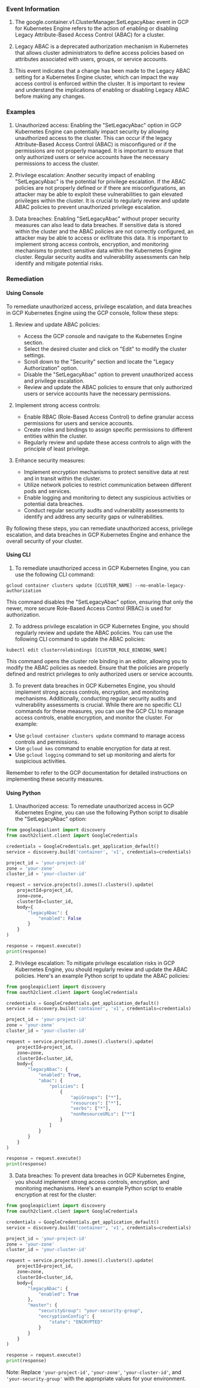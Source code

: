 
### Event Information

1. The google.container.v1.ClusterManager.SetLegacyAbac event in GCP for Kubernetes Engine refers to the action of enabling or disabling Legacy Attribute-Based Access Control (ABAC) for a cluster.

2. Legacy ABAC is a deprecated authorization mechanism in Kubernetes that allows cluster administrators to define access policies based on attributes associated with users, groups, or service accounts.

3. This event indicates that a change has been made to the Legacy ABAC setting for a Kubernetes Engine cluster, which can impact the way access control is enforced within the cluster. It is important to review and understand the implications of enabling or disabling Legacy ABAC before making any changes.


### Examples

1. Unauthorized access: Enabling the "SetLegacyAbac" option in GCP Kubernetes Engine can potentially impact security by allowing unauthorized access to the cluster. This can occur if the legacy Attribute-Based Access Control (ABAC) is misconfigured or if the permissions are not properly managed. It is important to ensure that only authorized users or service accounts have the necessary permissions to access the cluster.

2. Privilege escalation: Another security impact of enabling "SetLegacyAbac" is the potential for privilege escalation. If the ABAC policies are not properly defined or if there are misconfigurations, an attacker may be able to exploit these vulnerabilities to gain elevated privileges within the cluster. It is crucial to regularly review and update ABAC policies to prevent unauthorized privilege escalation.

3. Data breaches: Enabling "SetLegacyAbac" without proper security measures can also lead to data breaches. If sensitive data is stored within the cluster and the ABAC policies are not correctly configured, an attacker may be able to access or exfiltrate this data. It is important to implement strong access controls, encryption, and monitoring mechanisms to protect sensitive data within the Kubernetes Engine cluster. Regular security audits and vulnerability assessments can help identify and mitigate potential risks.

### Remediation

#### Using Console

To remediate unauthorized access, privilege escalation, and data breaches in GCP Kubernetes Engine using the GCP console, follow these steps:

1. Review and update ABAC policies:
   - Access the GCP console and navigate to the Kubernetes Engine section.
   - Select the desired cluster and click on "Edit" to modify the cluster settings.
   - Scroll down to the "Security" section and locate the "Legacy Authorization" option.
   - Disable the "SetLegacyAbac" option to prevent unauthorized access and privilege escalation.
   - Review and update the ABAC policies to ensure that only authorized users or service accounts have the necessary permissions.

2. Implement strong access controls:
   - Enable RBAC (Role-Based Access Control) to define granular access permissions for users and service accounts.
   - Create roles and bindings to assign specific permissions to different entities within the cluster.
   - Regularly review and update these access controls to align with the principle of least privilege.

3. Enhance security measures:
   - Implement encryption mechanisms to protect sensitive data at rest and in transit within the cluster.
   - Utilize network policies to restrict communication between different pods and services.
   - Enable logging and monitoring to detect any suspicious activities or potential data breaches.
   - Conduct regular security audits and vulnerability assessments to identify and address any security gaps or vulnerabilities.

By following these steps, you can remediate unauthorized access, privilege escalation, and data breaches in GCP Kubernetes Engine and enhance the overall security of your cluster.

#### Using CLI

1. To remediate unauthorized access in GCP Kubernetes Engine, you can use the following CLI command:

```
gcloud container clusters update [CLUSTER_NAME] --no-enable-legacy-authorization
```

This command disables the "SetLegacyAbac" option, ensuring that only the newer, more secure Role-Based Access Control (RBAC) is used for authorization.

2. To address privilege escalation in GCP Kubernetes Engine, you should regularly review and update the ABAC policies. You can use the following CLI command to update the ABAC policies:

```
kubectl edit clusterrolebindings [CLUSTER_ROLE_BINDING_NAME]
```

This command opens the cluster role binding in an editor, allowing you to modify the ABAC policies as needed. Ensure that the policies are properly defined and restrict privileges to only authorized users or service accounts.

3. To prevent data breaches in GCP Kubernetes Engine, you should implement strong access controls, encryption, and monitoring mechanisms. Additionally, conducting regular security audits and vulnerability assessments is crucial. While there are no specific CLI commands for these measures, you can use the GCP CLI to manage access controls, enable encryption, and monitor the cluster. For example:

- Use `gcloud container clusters update` command to manage access controls and permissions.
- Use `gcloud kms` command to enable encryption for data at rest.
- Use `gcloud logging` command to set up monitoring and alerts for suspicious activities.

Remember to refer to the GCP documentation for detailed instructions on implementing these security measures.

#### Using Python

1. Unauthorized access: To remediate unauthorized access in GCP Kubernetes Engine, you can use the following Python script to disable the "SetLegacyAbac" option:

```python
from googleapiclient import discovery
from oauth2client.client import GoogleCredentials

credentials = GoogleCredentials.get_application_default()
service = discovery.build('container', 'v1', credentials=credentials)

project_id = 'your-project-id'
zone = 'your-zone'
cluster_id = 'your-cluster-id'

request = service.projects().zones().clusters().update(
    projectId=project_id,
    zone=zone,
    clusterId=cluster_id,
    body={
        "legacyAbac": {
            "enabled": False
        }
    }
)

response = request.execute()
print(response)
```

2. Privilege escalation: To mitigate privilege escalation risks in GCP Kubernetes Engine, you should regularly review and update the ABAC policies. Here's an example Python script to update the ABAC policies:

```python
from googleapiclient import discovery
from oauth2client.client import GoogleCredentials

credentials = GoogleCredentials.get_application_default()
service = discovery.build('container', 'v1', credentials=credentials)

project_id = 'your-project-id'
zone = 'your-zone'
cluster_id = 'your-cluster-id'

request = service.projects().zones().clusters().update(
    projectId=project_id,
    zone=zone,
    clusterId=cluster_id,
    body={
        "legacyAbac": {
            "enabled": True,
            "abac": {
                "policies": [
                    {
                        "apiGroups": ["*"],
                        "resources": ["*"],
                        "verbs": ["*"],
                        "nonResourceURLs": ["*"]
                    }
                ]
            }
        }
    }
)

response = request.execute()
print(response)
```

3. Data breaches: To prevent data breaches in GCP Kubernetes Engine, you should implement strong access controls, encryption, and monitoring mechanisms. Here's an example Python script to enable encryption at rest for the cluster:

```python
from googleapiclient import discovery
from oauth2client.client import GoogleCredentials

credentials = GoogleCredentials.get_application_default()
service = discovery.build('container', 'v1', credentials=credentials)

project_id = 'your-project-id'
zone = 'your-zone'
cluster_id = 'your-cluster-id'

request = service.projects().zones().clusters().update(
    projectId=project_id,
    zone=zone,
    clusterId=cluster_id,
    body={
        "legacyAbac": {
            "enabled": True
        },
        "master": {
            "securityGroup": "your-security-group",
            "encryptionConfig": {
                "state": "ENCRYPTED"
            }
        }
    }
)

response = request.execute()
print(response)
```

Note: Replace `'your-project-id'`, `'your-zone'`, `'your-cluster-id'`, and `'your-security-group'` with the appropriate values for your environment.

